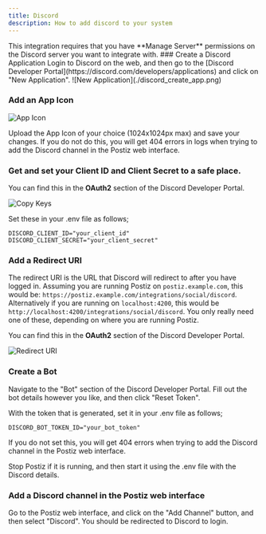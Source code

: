 ```yaml
---
title: Discord
description: How to add discord to your system
---
```



<NeverShare />

<Callout>
This integration requires that you have **Manage Server** permissions on the Discord server you want to integrate with.
</Callout>

<Steps>
### Create a Discord Application
Login to Discord on the web, and then go to the [Discord Developer Portal](https://discord.com/developers/applications) and click on "New Application".
![New Application](./discord_create_app.png)

### Add an App Icon

![App Icon](./discord_add_app_icon.png)

Upload the App Icon of your choice (1024x1024px max) and save your changes. If you do not do this, you will get 404 errors in logs when trying to add the Discord channel in the Postiz web interface.

### Get and set your **Client ID** and **Client Secret** to a safe place.

You can find this in the **OAuth2** section of the Discord Developer Portal.

![Copy Keys](./discord_copy_keys.png)

Set these in your .env file as follows;

```env
DISCORD_CLIENT_ID="your_client_id"
DISCORD_CLIENT_SECRET="your_client_secret"
```

### Add a Redirect URI

<OAuth2Redirect provider = "discord" />

The redirect URI is the URL that Discord will redirect to after you have logged in. Assuming you are running Postiz on `postiz.example.com`, this would be: `https://postiz.example.com/integrations/social/discord`. Alternatively if you are running on `localhost:4200`, this would be `http://localhost:4200/integrations/social/discord`. You only really need one of these, depending on where you are running Postiz.

You can find this in the **OAuth2** section of the Discord Developer Portal.

![Redirect URI](./discord_redirect_uri.png)

### Create a Bot

Navigate to the "Bot" section of the Discord Developer Portal. Fill out the bot details however you like, and then click "Reset Token".

With the token that is generated, set it in your .env file as follows;

```env
DISCORD_BOT_TOKEN_ID="your_bot_token"
```

If you do not set this, you will get 404 errors when trying to add the Discord channel in the Postiz web interface.

Stop Postiz if it is running, and then start it using the .env file with the Discord details.

### Add a Discord channel in the Postiz web interface

Go to the Postiz web interface, and click on the "Add Channel" button, and then select "Discord". You should be redirected to Discord to login.
</Steps>

